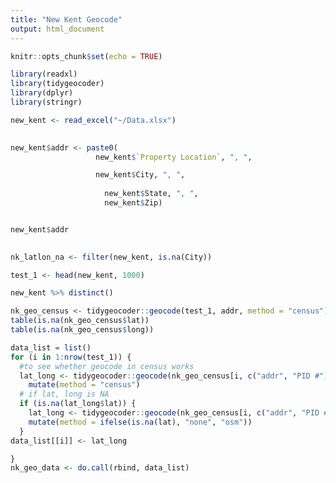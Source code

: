 ```yaml
---
title: "New Kent Geocode"
output: html_document
---
```


```r
knitr::opts_chunk$set(echo = TRUE)
```

```r
library(readxl)
library(tidygeocoder)
library(dplyr)
library(stringr)

new_kent <- read_excel("~/Data.xlsx")

 
new_kent$addr <- paste0(
                   new_kent$`Property Location`, ", ",

                   new_kent$City, ", ",
                   
                     new_kent$State, ", ",
                     new_kent$Zip)


new_kent$addr
 

nk_latlon_na <- filter(new_kent, is.na(City))

test_1 <- head(new_kent, 1000)

new_kent %>% distinct()

nk_geo_census <- tidygeocoder::geocode(test_1, addr, method = "census")
table(is.na(nk_geo_census$lat))
table(is.na(nk_geo_census$long))

data_list = list()
for (i in 1:nrow(test_1)) {
  #to see whether geocode in census works
  lat_long <- tidygeocoder::geocode(nk_geo_census[i, c("addr", "PID #")], addr, method = "census") %>%
    mutate(method = "census")
  # if lat, long is NA
  if (is.na(lat_long$lat)) {
    lat_long <- tidygeocoder::geocode(nk_geo_census[i, c("addr", "PID #")], addr, method = "osm") %>%
    mutate(method = ifelse(is.na(lat), "none", "osm"))
  }
data_list[[i]] <- lat_long

}
nk_geo_data <- do.call(rbind, data_list)


```

